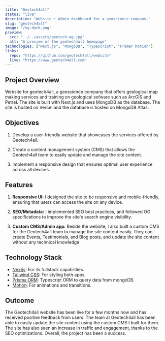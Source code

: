 ```yaml
---
title: "Geotech4all"
status: "live"
description: "Website + Admin dashboard for a geoscience company."
slug: "geotech4all"
image: "/og-dark.png"  
preview:
  src: "../../assets/geotech-og.jpg"
  alt: "A preview of the geotech4all homepage"
technologies: ["Next.js", "MongoDB", "Typescript", "Framer Motion"]
links:
  repo: "https://github.com/geotech4all/website"
  live: "https://www.geotech4all.com"
---
```



<ProseImage src={cover} alt="A preview of the geotech4all hero section." />

## Project Overview

Website for geotech4all, a geoscience company that offers geological map making services and training on geological sofware such as ArcGIS and Petrel. The site is built with Next.js and uses MongoDB as the database. The site is hosted on Vercel and the database is hosted on MongoDB Atlas.

## Objectives

1. Develop a user-friendly website that showcases the services offered by Geotech4all.

2. Create a content management system (CMS) that allows the Geotech4all team to easily update and manage the site content.

3. Implement a responsive design that ensures optimal user experience across all devices.

<ProseImage src={dashboard} alt="A preview of the geotech dashboard" caption='A preview of the geotech dashboard' />

## Features

1. **Responsive UI:** I designed the site to be responsive and mobile-friendly, ensuring that users can access the site on any device.

2. **SEO/Metadata:** I implemented SEO best practices, and followed OG specifications to improve the site's search engine visibility.

3. **Custom CMS/Admin app:** Beside the website, I also built a custom CMS for the Geotech4all team to manage the site content easily. They can create Events, Testimonials, and Blog posts, and update the site content without any technical knowledge

<ProseImage src={event} alt="A preview of the geotech event creation form" caption="A preview of the geotech event creation form" />

## Technology Stack

- [Nextjs](https://nextjs.org): For its fullstack capabilities.
- [Tailwind CSS](https://tailwindcss.com): For styling both apps.
- [Prisma ORM](https://prisma.io): Typescript ORM to query data from mongoDB.
- [Motion](https://motion.dev): For animations and transitions.

## Outcome

The Geotech4all website has been live for a few months now and has received positive feedback from users. The team at Geotech4all has been able to easily update the site content using the custom CMS I built for them. The site has also seen an increase in traffic and engagement, thanks to the SEO optimizations. Overall, the project has been a success.
